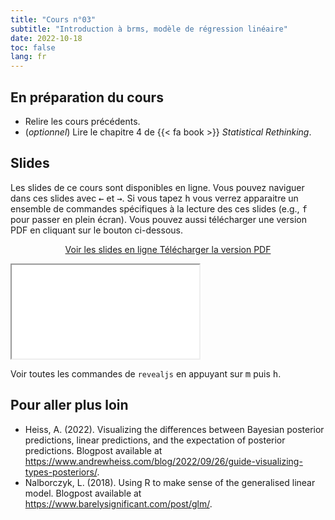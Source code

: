```yaml
---
title: "Cours n°03"
subtitle: "Introduction à brms, modèle de régression linéaire"
date: 2022-10-18
toc: false
lang: fr
---
```


## En préparation du cours

- Relire les cours précédents.
- (*optionnel*) Lire le chapitre 4 de {{< fa book >}} *Statistical Rethinking*.

## Slides

Les slides de ce cours sont disponibles en ligne. Vous pouvez naviguer dans ces slides avec <kbd>←</kbd> et <kbd>→</kbd>. Si vous tapez <kbd>h</kbd> vous verrez apparaitre un ensemble de commandes spécifiques à la lecture des ces slides (e.g., <kbd>f</kbd> pour passer en plein écran). Vous pouvez aussi télécharger une version PDF en cliquant sur le bouton ci-dessous.

<p class="buttons" style="text-align:center;"><a class="btn btn-danger" target="_blank" href="../slides/html/cours03.html"><i class="fa-solid fa-arrow-up-right-from-square"></i> Voir les slides en ligne </a> <a class="btn btn-danger" target="_blank" href="../slides/pdf/cours03.pdf" role="button"><i class="fa-solid fa-file-pdf"></i> Télécharger la version PDF </a></p>

<div class="ratio ratio-16x9"> <iframe src="../slides/html/cours03.html"></iframe> </div>

::: {.callout-tip}
Voir toutes les commandes de `revealjs` en appuyant sur <kbd>m</kbd> puis <kbd>h</kbd>.
:::

## Pour aller plus loin

- Heiss, A. (2022). Visualizing the differences between Bayesian posterior predictions, linear predictions, and the expectation of posterior predictions. Blogpost available at <https://www.andrewheiss.com/blog/2022/09/26/guide-visualizing-types-posteriors/>.
- Nalborczyk, L. (2018). Using R to make sense of the generalised linear model. Blogpost available at <https://www.barelysignificant.com/post/glm/>.

